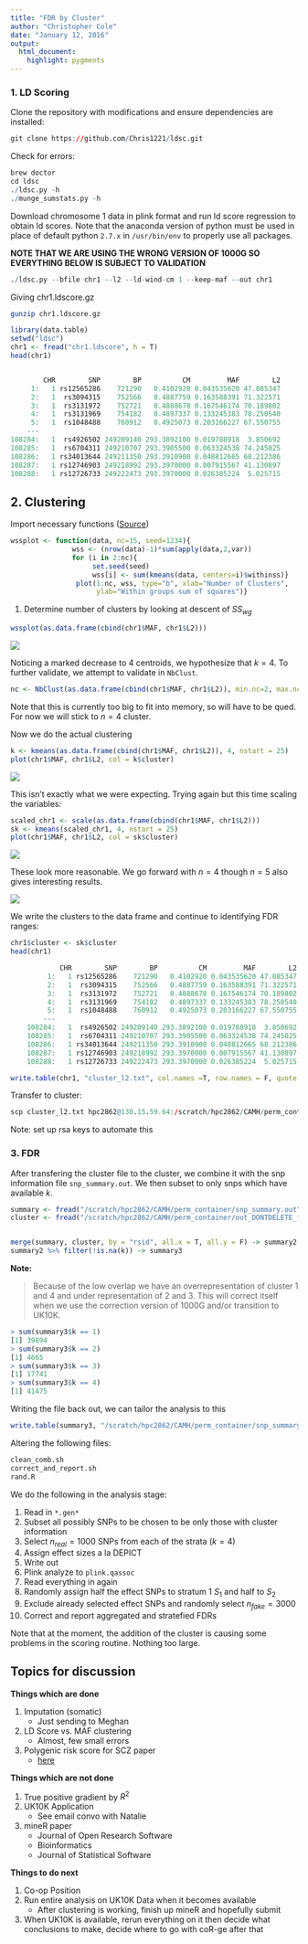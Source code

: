```yaml
---
title: "FDR by Cluster"
author: "Christopher Cole"
date: "January 12, 2016"
output: 
  html_document:
    highlight: pygments
---
```


### 1. LD Scoring

Clone the repository with modifications and ensure dependencies are installed:
  
```r
git clone https://github.com/Chris1221/ldsc.git
```

Check for errors:

```r
brew doctor
cd ldsc
./ldsc.py -h
./munge_sumstats.py -h
```

Download chromosome 1 data in plink format and run ld score regression to obtain ld scores. Note that the anaconda version of python must be used in place of default python `2.7.x` in `/usr/bin/env` to properly use all packages. 


**NOTE THAT WE ARE USING THE WRONG VERSION OF 1000G SO EVERYTHING BELOW IS SUBJECT TO VALIDATION**

```r
./ldsc.py --bfile chr1 --l2 --ld-wind-cm 1 --keep-maf --out chr1
```

Giving chr1.ldscore.gz

```bash
gunzip chr1.ldscore.gz
```


```r
library(data.table)
setwd("ldsc")
chr1 <- fread("chr1.ldscore", h = T)
head(chr1)


        CHR        SNP        BP          CM         MAF        L2
     1:   1 rs12565286    721290   0.4102920 0.043535620 47.085347
     2:   1  rs3094315    752566   0.4887759 0.163588391 71.322571
     3:   1  rs3131972    752721   0.4888678 0.167546174 70.189802
     4:   1  rs3131969    754182   0.4897337 0.133245383 78.250540
     5:   1  rs1048488    760912   0.4925073 0.203166227 67.550755
    ---                                                           
108284:   1  rs4926502 249209140 293.3892100 0.019788918  3.850692
108285:   1  rs6704311 249210707 293.3905500 0.063324538 74.245025
108286:   1 rs34013644 249211350 293.3910900 0.048812665 68.212386
108287:   1 rs12746903 249218992 293.3970000 0.007915567 41.130897
108288:   1 rs12726733 249222473 293.3970000 0.026385224  5.025715

```

## 2. Clustering

Import necessary functions ([Source](http://www.r-statistics.com/2013/08/k-means-clustering-from-r-in-action/))

```r
wssplot <- function(data, nc=15, seed=1234){
               wss <- (nrow(data)-1)*sum(apply(data,2,var))
               for (i in 2:nc){
                    set.seed(seed)
                    wss[i] <- sum(kmeans(data, centers=i)$withinss)}
                plot(1:nc, wss, type="b", xlab="Number of Clusters",
                     ylab="Within groups sum of squares")}
```

1. Determine number of clusters by looking at descent of $SS_{wg}$

```r
wssplot(as.data.frame(cbind(chr1$MAF, chr1$L2))) 
```
![](/Users/Chris/repos/coR-ge/assets/images/ss_wg.png)

Noticing a marked decrease to 4 centroids, we hypothesize that $k=4$. To further validate, we attempt to validate in `NbClust`.

```r
nc <- NbClust(as.data.frame(cbind(chr1$MAF, chr1$L2)), min.nc=2, max.nc=15, method="kmeans")
```

Note that this is currently too big to fit into memory, so will have to be qued. For now we will stick to $n=4$ cluster. 

Now we do the actual clustering

```r
k <- kmeans(as.data.frame(cbind(chr1$MAF, chr1$L2)), 4, nstart = 25)
plot(chr1$MAF, chr1$L2, col = k$cluster)
```

![](/Users/Chris/repos/coR-ge/assets/images/k.png)

This isn't exactly what we were expecting. Trying again but this time scaling the variables:

```r

scaled_chr1 <- scale(as.data.frame(cbind(chr1$MAF, chr1$L2)))
sk <- kmeans(scaled_chr1, 4, nstart = 25)
plot(chr1$MAF, chr1$L2, col = sk$cluster)

```

![](/Users/Chris/repos/coR-ge/assets/images/sk.png)

These look more reasonable. We go forward with $n=4$ though $n=5$ also gives interesting results.

![](/Users/Chris/repos/coR-ge/assets/images/sk5.png)

We write the clusters to the data frame and continue to identifying FDR ranges:

```r
chr1$cluster <- sk$cluster
head(chr1)

            CHR        SNP        BP          CM         MAF        L2 cluster
         1:   1 rs12565286    721290   0.4102920 0.043535620 47.085347       4
         2:   1  rs3094315    752566   0.4887759 0.163588391 71.322571       4
         3:   1  rs3131972    752721   0.4888678 0.167546174 70.189802       4
         4:   1  rs3131969    754182   0.4897337 0.133245383 78.250540       4
         5:   1  rs1048488    760912   0.4925073 0.203166227 67.550755       4
        ---                                                                   
    108284:   1  rs4926502 249209140 293.3892100 0.019788918  3.850692       4
    108285:   1  rs6704311 249210707 293.3905500 0.063324538 74.245025       4
    108286:   1 rs34013644 249211350 293.3910900 0.048812665 68.212386       4
    108287:   1 rs12746903 249218992 293.3970000 0.007915567 41.130897       4
    108288:   1 rs12726733 249222473 293.3970000 0.026385224  5.025715       4

write.table(chr1, "cluster_l2.txt", col.names =T, row.names = F, quote = F)
```

Transfer to cluster:

```r
scp cluster_l2.txt hpc2862@130.15.59.64:/scratch/hpc2862/CAMH/perm_container/out_DONTDELETE_files/cluster_l2.txt
```

Note: set up rsa keys to automate this

### 3. FDR

After transfering the cluster file to the cluster, we combine it with the snp information file `snp_summary.out`. We then subset to only snps which have available $k$.

```r
summary <- fread("/scratch/hpc2862/CAMH/perm_container/snp_summary.out", h = T, sep = " ")
cluster <- fread("/scratch/hpc2862/CAMH/perm_container/out_DONTDELETE_files/cluster_l2.txt", h = T)


merge(summary, cluster, by = "rsid", all.x = T, all.y = F) -> summary2
summary2 %>% filter(!is.na(k)) -> summary3

```

**Note:**

> Because of the low overlap we have an overrepresentation of cluster 1 and 4 and under representation of 2 and 3. This will correct itself when we use the correction version of 1000G and/or transition to UK10K. 

```r
> sum(summary3$k == 1)
[1] 39894
> sum(summary3$k == 2)
[1] 4665
> sum(summary3$k == 3)
[1] 17741
> sum(summary3$k == 4)
[1] 41475
```

Writing the file back out, we can tailor the analysis to this

```r

write.table(summary3, "/scratch/hpc2862/CAMH/perm_container/snp_summary2.out", quote = F, row.names = F, col.names = T)
```

Altering the following files:

```r
clean_comb.sh
correct_and_report.sh
rand.R
```

We do the following in the analysis stage:

1. Read in `*.gen*` 
2. Subset all possibly SNPs to be chosen to be only those with cluster information
3. Select $n_{real}=1000$ SNPs from each of the strata ($k=4$)
4. Assign effect sizes a la DEPICT
5. Write out
6. Plink analyze to `plink.qassoc`
7. Read everything in again
8. Randomly assign half the effect SNPs to stratum 1 $S_1$ and half to $S_2$
8. Exclude already selected effect SNPs and randomly select $n_{fake}=3000$
9. Correct and report aggregated and stratefied FDRs 

Note that at the moment, the addition of the cluster is causing some problems in the scoring routine. Nothing too large.

## Topics for discussion

**Things which are done**

1. Imputation (somatic)
    + Just sending to Meghan
2. LD Score vs. MAF clustering
    + Almost, few small errors
3. Polygenic risk score for SCZ paper
    + [here](http://www.schres-journal.com/article/S0920-9964(15)30087-6/abstract?rss=yes)

**Things which are not done**

1. True positive gradient by $R^2$
2. UK10K Application
    + See email convo with Natalie
3. mineR paper
    + Journal of Open Research Software
    + Bioinformatics
    + Journal of Statistical Software
  
  
**Things to do next**

1. Co-op Position 
2. Run entire analysis on UK10K Data when it becomes available
    + After clustering is working, finish up mineR and hopefully submit
3. When UK10K is available, rerun everything on it then decide what conclusions to make, decide where to go with coR-ge after that


